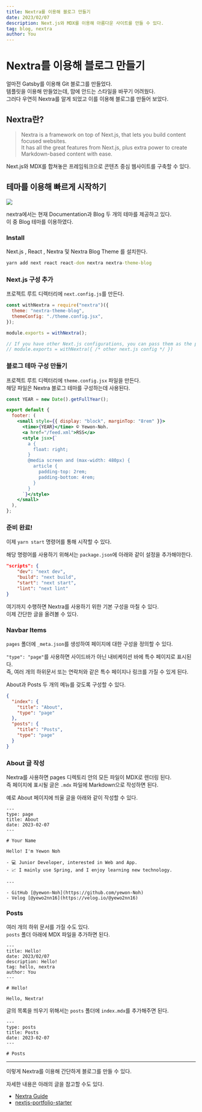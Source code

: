 ```yaml
---
title: Nextra를 이용해 블로그 만들기
date: 2023/02/07
description: Next.js와 MDX를 이용해 아름다운 사이트를 만들 수 있다.
tag: blog, nextra
author: You
---
```


# Nextra를 이용해 블로그 만들기

얼마전 Gatsby를 이용해 Git 블로그를 만들었다. <br/>
템플릿을 이용해 만들었는데, 맘에 안드는 스타일을 바꾸기 어려웠다. <br/>
그러다 우연히 Nextra를 알게 되었고 이를 이용해 블로그를 만들어 보았다.

## Nextra란?

> Nextra is a framework on top of Next.js, that lets you build content focused websites. <br/>
> It has all the great features from Next.js, plus extra power to create Markdown-based content with ease.

Next.js와 MDX를 합쳐놓은 프레임워크으로 콘텐츠 중심 웹사이트를 구축할 수 있다.

## 테마를 이용해 빠르게 시작하기

![](/images/start_blog_with_nextra/01.png)

nextra에서는 현재 Documentation과 Blog 두 개의 테마를 제공하고 있다. <br/>
이 중 Blog 테마를 이용하였다.

### Install

Next.js , React , Nextra 및 Nextra Blog Theme 를 설치한다.

```cmd
yarn add next react react-dom nextra nextra-theme-blog
```

### Next.js 구성 추가

프로젝트 루트 디렉터리에 `next.config.js`를 만든다.

```js
const withNextra = require("nextra")({
  theme: "nextra-theme-blog",
  themeConfig: "./theme.config.jsx",
});

module.exports = withNextra();

// If you have other Next.js configurations, you can pass them as the parameter:
// module.exports = withNextra({ /* other next.js config */ })
```

### 블로그 테마 구성 만들기

프로젝트 루트 디렉터리에 `theme.config.jsx` 파일을 만든다. <br/>
해당 파일은 Nextra 블로그 테마를 구성하는데 사용된다.

```jsx
const YEAR = new Date().getFullYear();

export default {
  footer: (
    <small style={{ display: "block", marginTop: "8rem" }}>
      <time>{YEAR}</time> © Yewon-Noh.
      <a href="/feed.xml">RSS</a>
      <style jsx>{`
        a {
          float: right;
        }
        @media screen and (max-width: 480px) {
          article {
            padding-top: 2rem;
            padding-bottom: 4rem;
          }
        }
      `}</style>
    </small>
  ),
};
```

### 준비 완료!

이제 `yarn start` 명령어를 통해 시작할 수 있다.

해당 명령어를 사용하기 위해서는 `package.json`에 아래와 같이 설정을 추가해야한다.

```json
"scripts": {
    "dev": "next dev",
    "build": "next build",
    "start": "next start",
    "lint": "next lint"
}
```

여기까지 수행하면 Nextra를 사용하기 위한 기본 구성을 마칠 수 있다. <br/>
이제 간단한 글을 올려볼 수 있다.

### Navbar Items

`pages` 폴더에 `_meta.json`를 생성하여 페이지에 대한 구성을 정의할 수 있다. <br/>

`"type": "page"`를 사용하면 사이드바가 아닌 내비케이션 바에 특수 페이지로 표시된다. <br/>
즉, 여러 개의 하위문서 또는 연락처와 같은 특수 페이지나 링크를 가질 수 있게 된다.

About과 Posts 두 개의 메뉴를 갖도록 구성할 수 있다.

```json
{
  "index": {
    "title": "About",
    "type": "page"
  },
  "posts": {
    "title": "Posts",
    "type": "page"
  }
}
```

### About 글 작성

Nextra를 사용하면 pages 디렉토리 안의 모든 파일이 MDX로 렌더링 된다. <br/>
즉 페이지에 표시될 글은 `.mdx` 파일에 Markdown으로 작성하면 된다.

예로 About 페이지에 띄울 글을 아래와 같이 작성할 수 있다.

```mdx
---
type: page
title: About
date: 2023-02-07
---

# Your Name

Hello! I'm Yewon Noh

- 💻 Junior Developer, interested in Web and App.
- 📈 I mainly use Spring, and I enjoy learning new technology.

---

- GitHub [@yewon-Noh](https://github.com/yewon-Noh)
- Velog [@yewo2nn16](https://velog.io/@yewo2nn16)
```

### Posts

여러 개의 하위 문서를 가질 수도 있다. <br/>
`posts` 폴더 아래에 MDX 파일을 추가하면 된다.

```mdx
---
title: Hello!
date: 2023/02/07
description: Hello!
tag: hello, nextra
author: You
---

# Hello!

Hello, Nextra!
```

글의 목록을 띄우기 위해서는 `posts` 폴더에 `index.mdx`를 추가해주면 된다.

```mdx
---
type: posts
title: Posts
date: 2023-02-07
---

# Posts
```

---

이렇게 Nextra를 이용해 간단하게 블로그를 만들 수 있다.

자세한 내용은 아래의 글을 참고할 수도 있다.

- [Nextra Guide](https://nextra.site/docs)
- [nextjs-portfolio-starter](https://github.com/vercel/nextjs-portfolio-starter)
